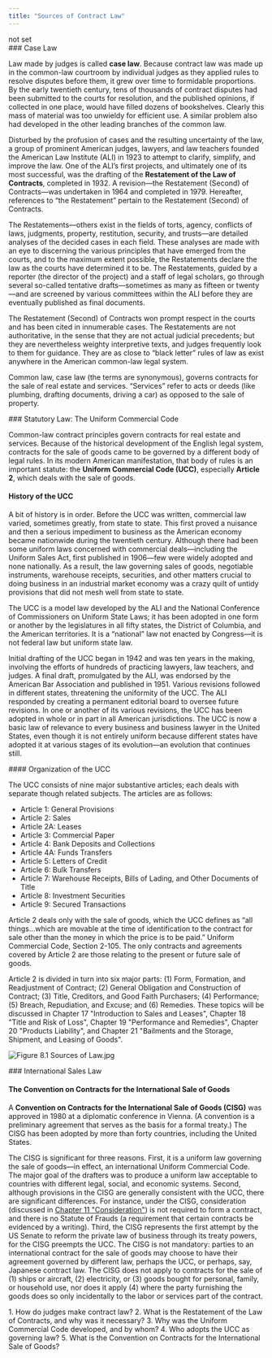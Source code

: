 ```yaml
---
title: "Sources of Contract Law"
---
```

<div className="content-chunk" data-subsection-id = "">
not set
</div>
<div className="content-chunk" data-subsection-id = "Case-Law-33t">
### Case Law

Law made by judges is called **case law**. Because contract law was made up in the common-law courtroom by individual judges as they applied rules to resolve disputes before them, it grew over time to formidable proportions. By the early twentieth century, tens of thousands of contract disputes had been submitted to the courts for resolution, and the published opinions, if collected in one place, would have filled dozens of bookshelves. Clearly this mass of material was too unwieldy for efficient use. A similar problem also had developed in the other leading branches of the common law.

Disturbed by the profusion of cases and the resulting uncertainty of the law, a group of prominent American judges, lawyers, and law teachers founded the American Law Institute (ALI) in 1923 to attempt to clarify, simplify, and improve the law. One of the ALI’s first projects, and ultimately one of its most successful, was the drafting of the **Restatement of the Law of Contracts**, completed in 1932. A revision—the Restatement (Second) of Contracts—was undertaken in 1964 and completed in 1979. Hereafter, references to “the Restatement” pertain to the Restatement (Second) of Contracts.

The Restatements—others exist in the fields of torts, agency, conflicts of laws, judgments, property, restitution, security, and trusts—are detailed analyses of the decided cases in each field. These analyses are made with an eye to discerning the various principles that have emerged from the courts, and to the maximum extent possible, the Restatements declare the law as the courts have determined it to be. The Restatements, guided by a reporter (the director of the project) and a staff of legal scholars, go through several so-called tentative drafts—sometimes as many as fifteen or twenty—and are screened by various committees within the ALI before they are eventually published as final documents.

The Restatement (Second) of Contracts won prompt respect in the courts and has been cited in innumerable cases. The Restatements are not authoritative, in the sense that they are not actual judicial precedents; but they are nevertheless weighty interpretive texts, and judges frequently look to them for guidance. They are as close to “black letter” rules of law as exist anywhere in the American common-law legal system.

Common law, case law (the terms are synonymous), governs contracts for the sale of real estate and services. “Services” refer to acts or deeds (like plumbing, drafting documents, driving a car) as opposed to the sale of property.
</div>
<div className="content-chunk" data-subsection-id = "Statutory-Law:-The-Uniform-Commercial-Code-History-of-the-UCC-32t">
### Statutory Law: The Uniform Commercial Code

Common-law contract principles govern contracts for real estate and services. Because of the historical development of the English legal system, contracts for the sale of goods came to be governed by a different body of legal rules. In its modern American manifestation, that body of rules is an important statute: the **Uniform Commercial Code (UCC)**, especially **Article 2**, which deals with the sale of goods.

#### **History of the UCC**

A bit of history is in order. Before the UCC was written, commercial law varied, sometimes greatly, from state to state. This first proved a nuisance and then a serious impediment to business as the American economy became nationwide during the twentieth century. Although there had been some uniform laws concerned with commercial deals—including the Uniform Sales Act, first published in 1906—few were widely adopted and none nationally. As a result, the law governing sales of goods, negotiable instruments, warehouse receipts, securities, and other matters crucial to doing business in an industrial market economy was a crazy quilt of untidy provisions that did not mesh well from state to state.

The UCC is a model law developed by the ALI and the National Conference of Commissioners on Uniform State Laws; it has been adopted in one form or another by the legislatures in all fifty states, the District of Columbia, and the American territories. It is a “national” law not enacted by Congress—it is not federal law but uniform state law.

Initial drafting of the UCC began in 1942 and was ten years in the making, involving the efforts of hundreds of practicing lawyers, law teachers, and judges. A final draft, promulgated by the ALI, was endorsed by the American Bar Association and published in 1951. Various revisions followed in different states, threatening the uniformity of the UCC. The ALI responded by creating a permanent editorial board to oversee future revisions. In one or another of its various revisions, the UCC has been adopted in whole or in part in all American jurisdictions. The UCC is now a basic law of relevance to every business and business lawyer in the United States, even though it is not entirely uniform because different states have adopted it at various stages of its evolution—an evolution that continues still.
</div>
<div className="content-chunk" data-subsection-id = "Statutory-Law:-The-Uniform-Commercial-Code-Organization-of-the-UCC-31t">
#### Organization of the UCC

The UCC consists of nine major substantive articles; each deals with separate though related subjects. The articles are as follows:

* Article 1: General Provisions
* Article 2: Sales
* Article 2A: Leases
* Article 3: Commercial Paper
* Article 4: Bank Deposits and Collections
* Article 4A: Funds Transfers
* Article 5: Letters of Credit
* Article 6: Bulk Transfers
* Article 7: Warehouse Receipts, Bills of Lading, and Other Documents of Title
* Article 8: Investment Securities
* Article 9: Secured Transactions

Article 2 deals only with the sale of goods, which the UCC defines as “all things…which are movable at the time of identification to the contract for sale other than the money in which the price is to be paid.” Uniform Commercial Code, Section 2-105. The only contracts and agreements covered by Article 2 are those relating to the present or future sale of goods.

Article 2 is divided in turn into six major parts: (1) Form, Formation, and Readjustment of Contract; (2) General Obligation and Construction of Contract; (3) Title, Creditors, and Good Faith Purchasers; (4) Performance; (5) Breach, Repudiation, and Excuse; and (6) Remedies. These topics will be discussed in Chapter 17 "Introduction to Sales and Leases", Chapter 18 "Title and Risk of Loss", Chapter 19 "Performance and Remedies", Chapter 20 "Products Liability", and Chapter 21 "Bailments and the Storage, Shipment, and Leasing of Goods".

![Figure 8.1 Sources of Law.jpg](https://nbjrajrmujlgxmcvqsge.supabase.co/storage/v1/object/public/strapi/files/Figure%208.1%20Sources%20of%20Law.jpg-da659bababa788c393379d04911e90ea.jpg)
</div>
<div className="content-chunk" data-subsection-id = "International-Sales-Law-34t">
### International Sales Law

#### The Convention on Contracts for the International Sale of Goods

A **Convention on Contracts for the International Sale of Goods (CISG)** was approved in 1980 at a diplomatic conference in Vienna. (A convention is a preliminary agreement that serves as the basis for a formal treaty.) The CISG has been adopted by more than forty countries, including the United States.

The CISG is significant for three reasons. First, it is a uniform law governing the sale of goods—in effect, an international Uniform Commercial Code. The major goal of the drafters was to produce a uniform law acceptable to countries with different legal, social, and economic systems. Second, although provisions in the CISG are generally consistent with the UCC, there are significant differences. For instance, under the CISG, consideration (discussed in [Chapter 11 "Consideration"](https://saylordotorg.github.io/text_business-law-and-the-legal-environment-v1.0-a/mayer_1.0-ch11#mayer_1.0-ch11)) is not required to form a contract, and there is no Statute of Frauds (a requirement that certain contracts be evidenced by a writing). Third, the CISG represents the first attempt by the US Senate to reform the private law of business through its treaty powers, for the CISG preempts the UCC. The CISG is not mandatory: parties to an international contract for the sale of goods may choose to have their agreement governed by different law, perhaps the UCC, or perhaps, say, Japanese contract law. The CISG does not apply to contracts for the sale of (1) ships or aircraft, (2) electricity, or (3) goods bought for personal, family, or household use, nor does it apply (4) where the party furnishing the goods does so only incidentally to the labor or services part of the contract.

<Callout>1\. How do judges make contract law? 2. What is the Restatement of the Law of Contracts, and why was it necessary? 3. Why was the Uniform Commercial Code developed, and by whom? 4. Who adopts the UCC as governing law? 5. What is the Convention on Contracts for the International Sale of Goods?</Callout>
</div>
